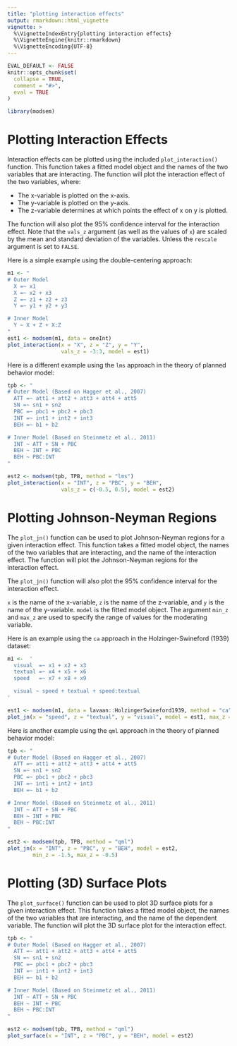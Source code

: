 ```yaml
---
title: "plotting interaction effects"
output: rmarkdown::html_vignette
vignette: >
  %\VignetteIndexEntry{plotting interaction effects}
  %\VignetteEngine{knitr::rmarkdown}
  %\VignetteEncoding{UTF-8}
---
```


```r
EVAL_DEFAULT <- FALSE
knitr::opts_chunk$set(
  collapse = TRUE,
  comment = "#>",
  eval = TRUE
)
```

```r
library(modsem)
```

# Plotting Interaction Effects

Interaction effects can be plotted using the included `plot_interaction()` function. This function takes a fitted model object and the names of the two variables that are interacting. The function will plot the interaction effect of the two variables, where:

- The x-variable is plotted on the x-axis.
- The y-variable is plotted on the y-axis.
- The z-variable determines at which points the effect of x on y is plotted.

The function will also plot the 95% confidence interval for the interaction effect.
Note that the `vals_z` argument (as well as the values of `x`) are scaled by the
mean and standard deviation of the variables. Unless the `rescale` argument is set to `FALSE`.

Here is a simple example using the double-centering approach:

```r
m1 <- "
# Outer Model
  X =~ x1
  X =~ x2 + x3
  Z =~ z1 + z2 + z3
  Y =~ y1 + y2 + y3

# Inner Model
  Y ~ X + Z + X:Z
"
est1 <- modsem(m1, data = oneInt)
plot_interaction(x = "X", z = "Z", y = "Y",
                 vals_z = -3:3, model = est1)
```

Here is a different example using the `lms` approach in the theory of planned behavior model:

```r
tpb <- "
# Outer Model (Based on Hagger et al., 2007)
  ATT =~ att1 + att2 + att3 + att4 + att5
  SN =~ sn1 + sn2
  PBC =~ pbc1 + pbc2 + pbc3
  INT =~ int1 + int2 + int3
  BEH =~ b1 + b2

# Inner Model (Based on Steinmetz et al., 2011)
  INT ~ ATT + SN + PBC
  BEH ~ INT + PBC
  BEH ~ PBC:INT
"

est2 <- modsem(tpb, TPB, method = "lms")
plot_interaction(x = "INT", z = "PBC", y = "BEH",
                 vals_z = c(-0.5, 0.5), model = est2)
```

# Plotting Johnson-Neyman Regions

The `plot_jn()` function can be used to plot Johnson-Neyman regions for a given interaction effect.
This function takes a fitted model object, the names of the two variables that are interacting,
and the name of the interaction effect. The function will plot the Johnson-Neyman regions for the interaction effect.

The `plot_jn()` function will also plot the 95% confidence interval for the interaction effect.

`x` is the name of the x-variable, `z` is the name of the z-variable, and `y` is the name of the y-variable.
`model` is the fitted model object. The argument `min_z` and `max_z` are used to specify the range of values for the
moderating variable.

Here is an example using the `ca` approach in the Holzinger-Swineford (1939) dataset:

```r
m1 <-  '
  visual  =~ x1 + x2 + x3
  textual =~ x4 + x5 + x6
  speed   =~ x7 + x8 + x9

  visual ~ speed + textual + speed:textual
'

est1 <- modsem(m1, data = lavaan::HolzingerSwineford1939, method = "ca")
plot_jn(x = "speed", z = "textual", y = "visual", model = est1, max_z = 6)
```

Here is another example using the `qml` approach in the theory of planned behavior model:
```r
tpb <- "
# Outer Model (Based on Hagger et al., 2007)
  ATT =~ att1 + att2 + att3 + att4 + att5
  SN =~ sn1 + sn2
  PBC =~ pbc1 + pbc2 + pbc3
  INT =~ int1 + int2 + int3
  BEH =~ b1 + b2

# Inner Model (Based on Steinmetz et al., 2011)
  INT ~ ATT + SN + PBC
  BEH ~ INT + PBC
  BEH ~ PBC:INT
"

est2 <- modsem(tpb, TPB, method = "qml")
plot_jn(x = "INT", z = "PBC", y = "BEH", model = est2,
        min_z = -1.5, max_z = -0.5)
```

# Plotting (3D) Surface Plots
The `plot_surface()` function can be used to plot 3D surface plots for a given interaction effect.
This function takes a fitted model object, the names of the two variables that are interacting,
and the name of the dependent variable. The function will plot the 3D surface plot for the interaction effect.

```r
tpb <- "
# Outer Model (Based on Hagger et al., 2007)
  ATT =~ att1 + att2 + att3 + att4 + att5
  SN =~ sn1 + sn2
  PBC =~ pbc1 + pbc2 + pbc3
  INT =~ int1 + int2 + int3
  BEH =~ b1 + b2

# Inner Model (Based on Steinmetz et al., 2011)
  INT ~ ATT + SN + PBC
  BEH ~ INT + PBC
  BEH ~ PBC:INT
"

est2 <- modsem(tpb, TPB, method = "qml")
plot_surface(x = "INT", z = "PBC", y = "BEH", model = est2)
```
